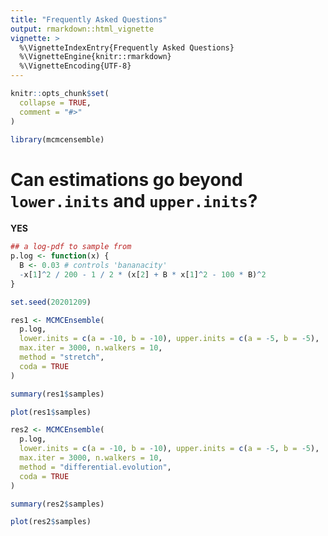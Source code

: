 ```yaml
---
title: "Frequently Asked Questions"
output: rmarkdown::html_vignette
vignette: >
  %\VignetteIndexEntry{Frequently Asked Questions}
  %\VignetteEngine{knitr::rmarkdown}
  %\VignetteEncoding{UTF-8}
---
```


```r
knitr::opts_chunk$set(
  collapse = TRUE,
  comment = "#>"
)
```

```r
library(mcmcensemble)
```

# Can estimations go beyond `lower.inits` and `upper.inits`?

**YES**

```r
## a log-pdf to sample from
p.log <- function(x) {
  B <- 0.03 # controls 'bananacity'
  -x[1]^2 / 200 - 1 / 2 * (x[2] + B * x[1]^2 - 100 * B)^2
}

set.seed(20201209)

res1 <- MCMCEnsemble(
  p.log,
  lower.inits = c(a = -10, b = -10), upper.inits = c(a = -5, b = -5),
  max.iter = 3000, n.walkers = 10,
  method = "stretch",
  coda = TRUE
)

summary(res1$samples)
```

```r
plot(res1$samples)
```

```r
res2 <- MCMCEnsemble(
  p.log,
  lower.inits = c(a = -10, b = -10), upper.inits = c(a = -5, b = -5),
  max.iter = 3000, n.walkers = 10,
  method = "differential.evolution",
  coda = TRUE
)

summary(res2$samples)
```

```r
plot(res2$samples)
```
